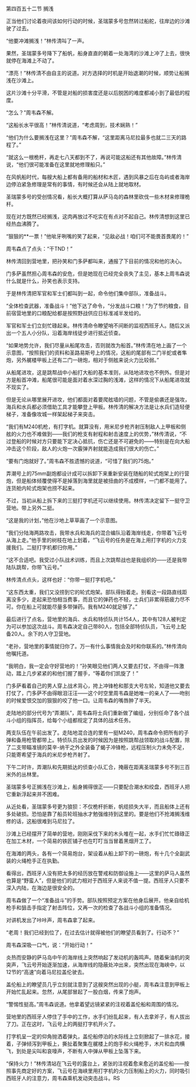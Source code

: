 

第四百五十二节 搁浅

正当他们讨论着夜间该如何行动的时候，圣瑞蒙多号忽然转过船舵，往岸边的沙滩驶了过去。

“他要冲滩搁浅！”林传清叫了一声。

果然，圣瑞蒙多号降下了船帆，船身直直的朝着一处海湾的沙滩上冲了上去，很快就停在海滩上不动了。

“漂亮！”林传清不由自主的说道。对方选择的时机是开始退潮的时候，顺势让船搁浅在沙滩上。

这片沙滩十分平滑，不管是对船的损害度还是以后脱困的难度都减小到了最低的程度。

“怎么？”周韦森不解。

“这船长水平很高！”林传清说道，“考虑周到，技术娴熟！”

“他们为什么要搁浅在这里？”周韦森不解，“这里距离马尼拉最多也就二三天的路程了。”

“就这么一根桅杆，再走七八天都到不了，再说可能这船还有其他故障。”林传清说，“他们很可能准备在这里就地修理船只。”

在风帆船时代，每艘大船上都有备用的船材和木匠，遇到风暴之后在岛屿或者海岸边停泊紧急修理是常有的事情，有时候还会从陆上就地取材。

圣瑞蒙多号的受创情况看，船长大概打算从萨马岛的森林里砍伐一些木材来修理桅杆。

现在对方既然已经搁浅，这肉再放过不吃实在有点对不起自己。林传清想到这里已经热血沸腾了。

“狠狠的**一票！”他呲牙咧嘴的笑了起来，“见敌必战！咱们可不能畏首畏尾的！”

周韦森点了点头：“干TND！”

林传清回到营地里，把孙笑和门多萨都叫来，通报了下目前的情况和他的决心。

门多萨虽然担心周韦森的安危，但是她现在已经完全丧失了主见，基本上周韦森说什么就是什么，孙笑也表示支持。

于是林传清把军官和军士们都叫到一起，命令他们集中部队，准备战斗。

“全体检查武器，准备战斗！”他下达了命令，“分发战斗口粮！”为了节约粮食，目前宿营地里的口粮配给都是按照野战供应日标准减半发给的。

军官和军士们立刻忙碌起来。林传清命令瞭望哨不间断的监视西班牙人。随后又派出一个五人小分队，沿着海岸线徒步进行抵近侦查。

“如果地势允许，我们尽量从船尾攻击，否则就改为船首。”林传清在地上画了一个示意图，“按照我们的资料和圣路易斯号上的情况，这船的尾部有二门半蛇或者隼炮，另外艉楼甲板上还有二门一磅炮，相对于侧舷来说火力比较弱。”

从船尾进攻，这是跳帮战中小船打大船的基本准则，从陆地进攻也不例外。但是对方是船首冲滩，船尾很可能是面对着水深过胸的浅滩，这样的情况下从船尾进攻就不现实了。

但是无论从哪里展开进攻，他们都面对着要爬舷墙的问题，不管是偷袭还是强攻，海兵和水兵都必须借助工具才能攀登上甲板。林传清的解决方法是让水兵们造轻便梯子，准备像攻城一样架起梯子来突击。

“我们有M240机枪，有打字机。就算没有，用米尼步枪齐射压制敌人上甲板和侧舷的火力也不难做到――我们的枪支有射程和射击速度上的优势，”林传清说，“不过登船的时候对方只要能下定决心抵抗，伤亡还是不可避免的――特别是在向大船冲击这个阶段，敌人的火炮一次霰弹齐射就能造成我们很大的伤亡。”

“要有门炮就好了。”周韦森不胜遗憾的说道，“可惜了我们的75炮。”

弄潮号上的75mm副炮都设计成可以拆卸下来重新安装在随船的轮式炮架上的行营炮，但是船体倾覆使得不是掉落到海里就是被扭曲的不成模样，一门都不能用了。连货舱内轮式炮架也捞不起来。

不过，当初从船上拆下来的三挺打字机还可以继续使用。林传清决定留下一挺守卫营地。带上另外二挺。

“这是我的计划，”他在沙地上草草画了一个示意图。

“我们分陆海两路攻击，我带水兵和海兵的混合编队沿着海岸线走，你带着飞云号从海上走。”他手里的树枝在地上划着，“飞云号的任务是在海上用打字机的火力支援我们。二挺打字机都归你用。”

“这不合适吧。我受过小队战术训练，而且上次跳帮战也是我组织的――还是我带陆队跳帮，你带飞云号。”

林传清点点头，这样也好：“你带一挺打字机吧。”

“这东西太重，我们又没捞到它的轮式炮架。部队得抬着走。别看这一段路直线距离没多少，走起来恐怕相当费事，而且它的弹药也不轻，士兵们非累得筋疲力尽不可。你在船上可就能尽量多带弹药。我有M240就足够了。”

最后进行了点名，营地里的海兵、水兵和特侦队共计154人，其中有128人被判定为可以参加这次战斗。周韦森决定自己带80人，包括全部特侦队员，飞云号上配备20人。余下的人守卫营地。

“老孙，营地里的事情就归你了。万一有什么事情我会及时和你联系的。”林传清向他嘱托道。

“我明白，我一定会守好营地的！”孙笑眼见他们两人又要去打仗，不由得一阵激动，踏上几步紧紧的和他们握了握手，“等着你们凯旋了！”

门多萨看着自己的男人穿上战术背心，挎上冲锋枪和那支大号左轮，知道他又要去打仗了，门多萨不由得眼泪汪汪――这个时空里周韦森是她唯一的亲人了――吻别的时候爱恨交加的狠狠的咬了他一口。让周韦森的嘴唇肿了半天。

走陆地的部分代号为“弄潮队”，周韦森将士兵们重新做了编组，分别任命了各个战斗小组的指挥员，给每个小组都规定了具体的战术任务。

两支队伍在午前出发了。走陆地混合连的里有一挺M240，周韦森命令把所有的子弹和备用枪管都带上。特侦队员出发的时候因为是按照跳帮战领取的战斗配置，除了二支带瞄准镜的莫辛-纳干之外全装备了蝎子冲锋枪，远程压制火力未免不足，只能寄希望于海兵的米尼步枪齐射了。

下午二时许，弄潮队和先期抵达的侦查小队汇合，掩蔽在距离圣瑞蒙多号不到三百米外的丛林里。

圣瑞蒙多号正搁浅在沙滩上，船身搁得很正――只要配合潮水和绞盘，西班牙人把它重新浮起来并不困难。

从近处看，圣瑞蒙多号更为狼狈：不仅桅杆折断，帆缆损失大半，而且船体上还有多处破损。恐怕是靠了船员轮班抽水才勉强维持到这里的。要是他们不抢滩搁浅维修的话，这船很难到马尼拉了。

沙滩上已经摆开了简单的营地，刚刚采伐下来的木头堆在一起，水手们忙忙碌碌正在加工木材，一个简易的铁匠铺子也在叮叮当当冒着黑烟开工了。

在海滩的两头，各有一个简易炮台，架设着从船上卸下的一磅炮，有十几个全副武装的火绳枪手正在执勤。

看得出，西班牙人没有把太多的经历放在警戒和防御设施上――这里的萨马人虽然也算是“野蛮人”，但是他们的武力相对于西班牙人来说不值一提。西班牙人只要不深入内陆，在海边是很安全的。

周韦森做了一个“准备战斗”的手势。部队按照预定方案在他身后展开。他亲自给机枪手和狙击手指定了射击阵位，又再一次的检查了各战斗小组的准备情况。

对讲机发出了咔咔声，周韦森拿了起来。

“老周！我们已经到位了，在过去估计就得被他们的瞭望员看到了。行动不？”

周韦森深吸一口气，说：“开始行动！”

炎热而安静的萨马岛中午的海岸线上突然响起了发动机的轰鸣声。随着柴油机的突突声，飞云号开始逐渐加速，从海岸线的隐蔽处冲出来，突然出现在海峡中，以12节的“高速”向着马尼拉盖伦驶去。

盖伦船上的瞭望员几乎立刻就注意到了这艘突然出现的小艇，周韦森注意到甲板上开始忙乱起来。忽然，从尾部冒起了一股白烟，传来了炮声。

“警惕性挺高。”周韦森说道。他拿着望远镜紧紧的注视着盖伦船和周围的情况。

营地里的西班牙人停住了手中的工作，水手们纷乱起来，有人去拿斧子，有人拔出了刀。正在这时，飞云号上的两挺打字机开火了。

打字机呈一定的仰角抛洒着弹丸，盖伦船停泊的水际线上立刻掀起了一排水花，接着，子弹倾泻到甲板上，撕扯着聚集在艉楼上的炮手和火绳枪手，木片和血肉横飞，到处是尖叫和哀嚎声，不断有人中弹从甲板上坠落下来。

“保持火力！”林传清站在飞云号的露台上，紧张的注视着愈来愈近的盖伦船――按照事先商定好的方案，飞云号在海峡里用打字机的火力压制船上的火力，同时吸引西班牙人的注意力，周韦森乘机发动突击战斗。RS

